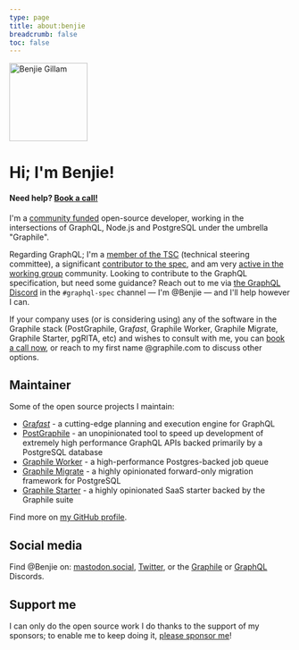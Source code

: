 ```yaml
---
type: page
title: about:benjie
breadcrumb: false
toc: false
---
```



<p style={{ textAlign: "center" }}>
  <Image
    width="140"
    height="140"
    style={{ display: "inline-block", borderRadius: "50%", overflow: "hidden" }}
    src="/img/avatar.jpg"
    alt="Benjie Gillam"
  />
</p>

# Hi; I'm Benjie!

#### Need help? [Book a call!](/book)

I'm a [community funded](https://github.com/sponsors/benjie) open-source
developer, working in the intersections of GraphQL, Node.js and PostgreSQL
under the umbrella "Graphile".

Regarding GraphQL; I'm a [member of the
TSC](https://github.com/graphql/graphql-wg/blob/main/GraphQL-TSC.md#tsc-members)
(technical steering committee), a significant [contributor to the
spec](https://github.com/graphql/graphql-spec/graphs/contributors), and am very
[active in the working
group](https://github.com/graphql/graphql-wg/graphs/contributors) community.
Looking to contribute to the GraphQL specification, but need some guidance?
Reach out to me via [the GraphQL Discord](https://discord.graphql.org) in the
`#graphql-spec` channel — I'm @Benjie — and I'll help however I can.

If your company uses (or is considering using) any of the software in the
Graphile stack (PostGraphile, Gra*fast*, Graphile Worker, Graphile Migrate,
Graphile Starter, pgRITA, etc) and wishes to consult with me, you can [book a
call now](/book), or reach to my first name @graphile.com to discuss other
options.

## Maintainer

Some of the open source projects I maintain:

- [Gra*fast*](https://grafast.org) - a cutting-edge planning and execution
  engine for GraphQL
- [PostGraphile](https://postgraphile.org) - an unopinionated tool to speed up
  development of extremely high performance GraphQL APIs backed primarily by a
  PostgreSQL database
- [Graphile Worker](https://github.com/graphile/worker) - a high-performance
  Postgres-backed job queue
- [Graphile Migrate](https://github.com/graphile/migrate) - a highly opinionated
  forward-only migration framework for PostgreSQL
- [Graphile Starter](https://github.com/graphile/starter) - a highly opinionated
  SaaS starter backed by the Graphile suite

Find more on [my GitHub profile](https://github.com/benjie).

## Social media

Find @Benjie on: [mastodon.social](https://mastodon.social/@benjie),
[Twitter](https://twitter.com/benjie), or the
[Graphile](https://discord.gg/graphile) or
[GraphQL](https://discord.graphql.org) Discords.

## Support me

I can only do the open source work I do thanks to the support of my sponsors; to
enable me to keep doing it,
[please sponsor me](https://github.com/sponsors/benjie)!
